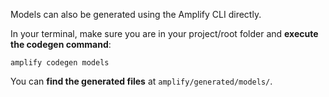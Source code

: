 
Models can also be generated using the Amplify CLI directly.

In your terminal, make sure you are in your project/root folder and **execute the codegen command**:

```console
amplify codegen models
```

You can **find the generated files** at `amplify/generated/models/`.